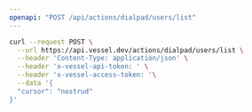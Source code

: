 ```yaml
---
openapi: "POST /api/actions/dialpad/users/list"
---
```


<RequestExample>

```bash Request
curl --request POST \
  --url https://api.vessel.dev/actions/dialpad/users/list \
  --header 'Content-Type: application/json' \
  --header 'x-vessel-api-token: ' \
  --header 'x-vessel-access-token: '\
  --data '{
  "cursor": "nostrud"
}'
```

</RequestExample>
